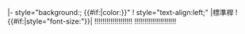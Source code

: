 |- style="background:{{{bcolor|khaki}}}; {{#if:{{{tcolor|}}}|color:{{{tcolor}}}}}"
! style="text-align:left;" |標準桿
!{{#if:{{{rssize|}}}|style="font-size:{{{rssize}}}"}}|{{{name|}}}
!{{{ 1}}}!!{{{ 2}}}!!{{{ 3}}}!!{{{ 4}}}!!{{{ 5}}}!!{{{ 6}}}!!{{{ 7}}}!!{{{ 8}}}!!{{{ 9}}}!!{{{10}}}
!{{{11}}}!!{{{12}}}!!{{{13}}}!!{{{14}}}!!{{{15}}}!!{{{16}}}!!{{{17}}}!!{{{18}}}!!{{{19}}}!!{{{20}}}!!{{{21}}}<noinclude>
{{documentation|Template:Golf18/doc}}
</noinclude>
